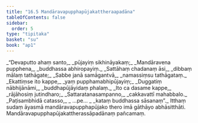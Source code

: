 ```yaml
---
title: "16.5 Mandāravapupphapūjakattheraapadāna"
tableOfContents: false
sidebar:
  order: 5
type: "tipitaka"
basket: "su"
book: "ap1"
---
```



<DynamicBreadcrumb />

<Division number="25" book="ap1" bookNo="20" page="196">

<Paragraph number="2385" type="verses" book="ap1">
_“Devaputto ahaṃ santo,_  
_pūjayiṃ sikhināyakaṃ;_  
_Mandāravena pupphena,_  
_buddhassa abhiropayiṃ._  

</Paragraph>

</Division>
<Division number="26" book="ap1" bookNo="20" page="196">

<Paragraph number="2386" type="verses" book="ap1">
_Sattāhaṃ chadanaṃ āsi,_  
_dibbaṃ mālaṃ tathāgate;_  
_Sabbe janā samāgantvā,_  
_namassiṃsu tathāgataṃ._  

</Paragraph>

</Division>
<Division number="27" book="ap1" bookNo="20" page="196">

<Paragraph number="2387" type="verses" book="ap1">
_Ekattiṃse ito kappe,_  
_yaṃ pupphamabhipūjayiṃ;_  
_Duggatiṃ nābhijānāmi,_  
_buddhapūjāyidaṃ phalaṃ._  

</Paragraph>

</Division>
<Division number="28" book="ap1" bookNo="20" page="196">

<Paragraph number="2388" type="verses" book="ap1">
_Ito ca dasame kappe,_  
_rājāhosiṃ jutindharo;_  
_Sattaratanasampanno,_  
_cakkavattī mahabbalo._  

</Paragraph>

</Division>
<Division number="29" book="ap1" bookNo="20" page="197">

<Paragraph number="2389" type="verses" book="ap1">
_Paṭisambhidā catasso,_  
_ …pe… _  
_kataṃ buddhassa sāsanaṃ”._  

</Paragraph>

<Paragraph number="2390" book="ap1">
Itthaṃ sudaṃ āyasmā mandāravapupphapūjako thero imā gāthāyo abhāsitthāti.

</Paragraph>
</Division>

<Paragraph number="2391" type="center" book="ap1">
Mandāravapupphapūjakattherassāpadānaṃ pañcamaṃ.
</Paragraph>